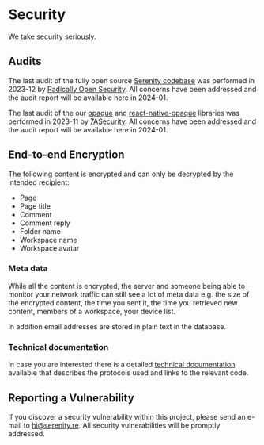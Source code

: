 # Security

We take security seriously.

## Audits

The last audit of the fully open source [Serenity codebase](https://github.com/serenity-kit/serenity) was performed in 2023-12 by [Radically Open Security](https://www.radicallyopensecurity.com/). All concerns have been addressed and the audit report will be available here in 2024-01.

The last audit of the our [opaque](https://github.com/serenity-kit/opaque/) and [react-native-opaque](https://github.com/serenity-kit/react-native-opaque) libraries was performed in 2023-11 by [7ASecurity](https://7asecurity.com/). All concerns have been addressed and the audit report will be available here in 2024-01.

## End-to-end Encryption

The following content is encrypted and can only be decrypted by the intended recipient:

- Page
- Page title
- Comment
- Comment reply
- Folder name
- Workspace name
- Workspace avatar

### Meta data

While all the content is encrypted, the server and someone being able to monitor your network traffic can still see a lot of meta data e.g. the size of the encrypted content, the time you sent it, the time you retrieved new content, members of a workspace, your device list.

In addition email addresses are stored in plain text in the database.

### Technical documentation

In case you are interested there is a detailed [technical documentation](https://serenity-documentation.netlify.app/) available that describes the protocols used and links to the relevant code.

## Reporting a Vulnerability

If you discover a security vulnerability within this project, please send an e-mail to hi@serenity.re. All security vulnerabilities will be promptly addressed.